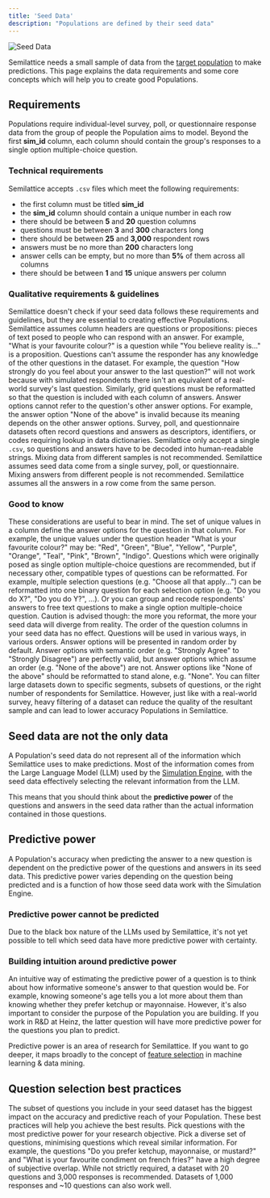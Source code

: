 ```yaml
---
title: 'Seed Data'
description: "Populations are defined by their seed data"
---
```

![Seed Data](/images/populations/seed_data/hero.png)

Semilattice needs a small sample of data from the [target population](/populations/introduction#target-population) to make predictions. This page explains the data requirements and some core concepts which will help you to create good Populations.

## Requirements
Populations require individual-level survey, poll, or questionnaire response data from the group of people the Population aims to model. Beyond the first **sim_id** column, each column should contain the group's responses to a single option multiple-choice question.

### Technical requirements
Semilattice accepts `.csv` files which meet the following requirements:
- the first column must be titled **sim_id**
- the **sim_id** column should contain a unique number in each row
- there should be between **5** and **20** question columns
- questions must be between **3** and **300** characters long
- there should be between **25** and **3,000** respondent rows
- answers must be no more than **200** characters long
- answer cells can be empty, but no more than **5%** of them across all columns
- there should be between **1** and **15** unique answers per column

### Qualitative requirements & guidelines
Semilattice doesn't check if your seed data follows these requirements and guidelines, but they are essential to creating effective Populations.
<AccordionGroup>
    <Accordion title="Column headers should be questions or propositions">
        Semilattice assumes column headers are questions or propositions: pieces of text posed to people who can respond with an answer. For example, "What is your favourite colour?" is a question while "You believe reality is..." is a proposition.
    </Accordion>
    <Accordion title="Questions cannot assume knowledge of other questions">
        Questions can't assume the responder has any knowledge of the other questions in the dataset. For example, the question "How strongly do you feel about your answer to the last question?" will not work because with simulated respondents there isn't an equivalent of a real-world survey's last question. Similarly, grid questions must be reformatted so that the question is included with each column of answers.
    </Accordion>
    <Accordion title="Answer options cannot refer to other answer options">
        Answer options cannot refer to the question's other answer options. For example, the answer option "None of the above" is invalid because its meaning depends on the other answer options.
    </Accordion>
    <Accordion title="Questions and answer options must be human-readable">
        Survey, poll, and questionnaire datasets often record questions and answers as descriptors, identifiers, or codes requiring lookup in data dictionaries. Semilattice only accept a single `.csv`, so questions and answers have to be decoded into human-readable strings.
    </Accordion>
    <Accordion title="All questions and answers should come from the same survey, poll, or questionnaire">
        Mixing data from different samples is not recommended. Semilattice assumes seed data come from a single survey, poll, or questionnaire.
    </Accordion>
    <Accordion title="Answers in a row should all come from the same person">
        Mixing answers from different people is not recommended. Semilattice assumes all the answers in a row come from the same person.
    </Accordion>
</AccordionGroup>

### Good to know
These considerations are useful to bear in mind.
<AccordionGroup>
    <Accordion title="The unique values in a column define the question's answer options">
        The set of unique values in a column define the answer options for the question in that column. For example, the unique values under the question header "What is your favourite colour?" may be: "Red", "Green", "Blue", "Yellow", "Purple", "Orange", "Teal", "Pink", "Brown", "Indigo".
    </Accordion>
    <Accordion title="Other types of questions can be reformatted to be compatible, with caution">
        Questions which were originally posed as single option multiple-choice questions are recommended, but if necessary other, compatible types of questions can be reformatted. For example, multiple selection questions (e.g. "Choose all that apply...") can be reformatted into one binary question for each selection option (e.g. "Do you do X?", "Do you do Y?", ...). Or you can group and recode respondents' answers to free text questions to make a single option multiple-choice question. Caution is advised though: the more you reformat, the more your seed data will diverge from reality.
    </Accordion>
    <Accordion title="Question order doesn't matter">
        The order of the question columns in your seed data has no effect. Questions will be used in various ways, in various orders.
    </Accordion>
    <Accordion title="Answer option order is always random">
        Answer options will be presented in random order by default. Answer options with semantic order (e.g. "Strongly Agree" to "Strongly Disagree") are perfectly valid, but answer options which assume an order (e.g. "None of the above") are not. Answer options like "None of the above" should be reformatted to stand alone, e.g. "None".
    </Accordion>
    <Accordion title="Bigger datasets can be filtered, with caution">
        You can filter large datasets down to specific segments, subsets of questions, or the right number of respondents for Semilattice. However, just like with a real-world survey, heavy filtering of a dataset can reduce the quality of the resultant sample and can lead to lower accuracy Populations in Semilattice.
    </Accordion>
</AccordionGroup>

## Seed data are not the only data
A Population's seed data do not represent all of the information which Semilattice uses to make predictions. Most of the information comes from the Large Language Model (LLM) used by the [Simulation Engine](/simulation-engines/introduction), with the seed data effectively selecting the relevant information from the LLM.

This means that you should think about the **predictive power** of the questions and answers in the seed data rather than the actual information contained in those questions.

## Predictive power
A Population's accuracy when predicting the answer to a new question is dependent on the predictive power of the questions and answers in its seed data. This predictive power varies depending on the question being predicted and is a function of how those seed data work with the Simulation Engine.

### Predictive power cannot be predicted
Due to the black box nature of the LLMs used by Semilattice, it's not yet possible to tell which seed data have more predictive power with certainty.

### Building intuition around predictive power
An intuitive way of estimating the predictive power of a question is to think about how informative someone's answer to that question would be. For example, knowing someone's age tells you a lot more about them than knowing whether they prefer ketchup or mayonnaise. However, it's also important to consider the purpose of the Population you are building. If you work in R&D at Heinz, the latter question will have more predictive power for the questions you plan to predict.

<Note>Predictive power is an area of research for Semilattice. If you want to go deeper, it maps broadly to the concept of [feature selection](https://en.wikipedia.org/wiki/Feature_selection) in machine learning & data mining.</Note>

## Question selection best practices
The subset of questions you include in your seed dataset has the biggest impact on the accuracy and predictive reach of your Population. These best practices will help you achieve the best results.
<CardGroup cols={1}>
  <Card title="Maximise predictive power" icon="circle-1">
    Pick questions with the most predictive power for your research objective.
  </Card>
  <Card title="Minimise subjective overlap" icon="circle-2">
    Pick a diverse set of questions, minimising questions which reveal similar information. For example, the questions "Do you prefer ketchup, mayonnaise, or mustard?" and "What is your favourite condiment on french fries?" have a high degree of subjective overlap.
  </Card>
  <Card title="Maximise the number of questions and responses" icon="circle-3">
    While not strictly required, a dataset with 20 questions and 3,000 responses is recommended. Datasets of 1,000 responses and ~10 questions can also work well.
  </Card>
</CardGroup>
